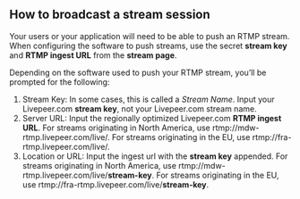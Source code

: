 
<DocsLayout title="How to broadcast a stream session - Livepeer.com" description="How to broadcast a stream session">

## How to broadcast a stream session

Your users or your application will need to be able to push an RTMP stream. When
configuring the software to push streams, use the secret **stream key** and
**RTMP ingest URL** from the **stream page**.

Depending on the software used to push your RTMP stream, you’ll be prompted for
the following:

1. Stream Key: In some cases, this is called a _Stream Name_. Input your
   Livepeer.com **stream key**, not your Livepeer.com stream name.
1. Server URL: Input the regionally optimized Livepeer.com **RTMP ingest URL**.
   For streams originating in North America, use
   rtmp://mdw-rtmp.livepeer.com/live/. For streams originating in the EU, use
   rtmp://fra-rtmp.livepeer.com/live/.
1. Location or URL: Input the ingest url with the **stream key** appended. For
   streams originating in North America, use
   rtmp://mdw-rtmp.livepeer.com/live/<strong>stream-key</strong>. For streams
   originating in the EU, use
   rtmp://fra-rtmp.livepeer.com/live/<strong>stream-key</strong>.

</DocsLayout>
